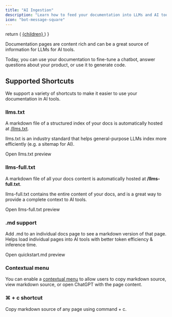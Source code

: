 ```yaml
---
title: "AI Ingestion"
description: "Learn how to feed your documentation into LLMs and AI tools"
icon: "bot-message-square"
---
```


  return (
    <a href={href} className="text-sm font-medium text-white dark:!text-zinc-950 bg-zinc-900 hover:bg-zinc-700 dark:bg-zinc-100 hover:dark:bg-zinc-300 rounded-full px-3.5 py-1.5 not-prose">
      {children}
    </a>
  )
}

Documentation pages are content rich and can be a great source of information for LLMs for AI tools.

Today, you can use your documentation to fine-tune a chatbot, answer questions about your product, or use it to generate code.

## Supported Shortcuts

We support a variety of shortcuts to make it easier to use your documentation in AI tools.

### llms.txt

A markdown file of a structured index of your docs is automatically hosted at [/llms.txt](https://llmstxt.org).

llms.txt is an industry standard that helps general-purpose LLMs index more efficiently (e.g. a sitemap for AI).

<PreviewButton href="/llms.txt">Open llms.txt preview</PreviewButton>

### llms-full.txt

A markdown file of all your docs content is automatically hosted at **/llms-full.txt**.

llms-full.txt contains the entire content of your docs, and is a great way to provide a complete context to AI tools.

<PreviewButton href="/llms-full.txt">Open llms-full.txt preview</PreviewButton>

### .md support

Add .md to an individual docs page to see a markdown version of that page. Helps load individual pages into AI tools with better token efficiency & inference time.

<PreviewButton href="/docs/quickstart.md">Open quickstart.md preview</PreviewButton>

### Contextual menu

You can enable a [contextual menu](/core-concepts/settings#param-contextual) to allow users to copy markdown source, view markdown source, or open ChatGPT with the page content.

### ⌘ \+ c shortcut

Copy markdown source of any page using command \+ c.
